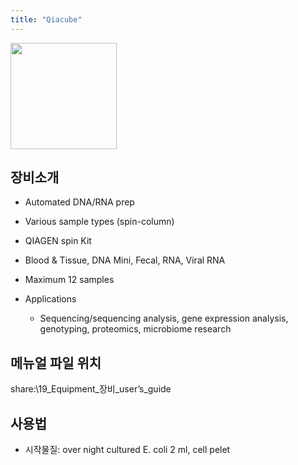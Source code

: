 ```yaml
---
title: "Qiacube"
---
```


![](images/paste-38.png){width="170"}

## 장비소개

-   Automated DNA/RNA prep

-   Various sample types (spin-column)

-   QIAGEN spin Kit

-   Blood & Tissue, DNA Mini, Fecal, RNA, Viral RNA

-   Maximum 12 samples

-   Applications

    -   Sequencing/sequencing analysis, gene expression analysis, genotyping, proteomics, microbiome research

## 메뉴얼 파일 위치

share:\\19_Equipment\Biofoundry\바이오파운드리_장비_user's_guide\QIAcube

## 사용법
- 시작물질: over night cultured E. coli 2 ml, cell pelet